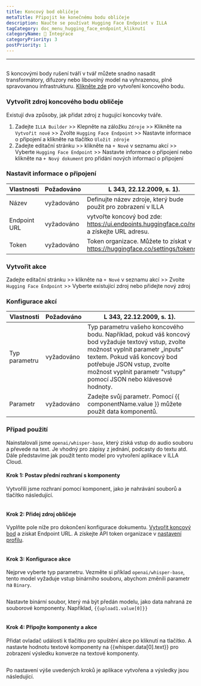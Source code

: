 ```yaml
---
title: Koncový bod obličeje
metaTitle: Připojit ke konečnému bodu obličeje
description: Naučte se používat Hugging Face Endpoint v ILLA
tagCategory: doc_menu_hugging_face_endpoint_kliknutí
categoryName: 🔨 Integrace
categoryPriority: 3
postPriority: 1
---
```


* * *

## <Heading hidden>Koncový bod obličeje</Heading>

S koncovými body rušení tváří v tvář můžete snadno nasadit transformátory, difuzory nebo libovolný model na vyhrazenou, plně spravovanou infrastrukturu. [Klikněte zde](https://ui.endpoints.huggingface.co/new) pro vytvoření koncového bodu. 

### Vytvořit zdroj koncového bodu obličeje

Existují dva způsoby, jak přidat zdroj z hugující koncovky tváře. 

1.  Zadejte `ILLA Builder` >> Klepněte na záložku `Zdroje` >> Klikněte na `Vytvořit nové` >> Zvolte `Hugging Face Endpoint` >> Nastavte informace o připojení a klikněte na tlačítko `Uložit zdroje`
2.  Zadejte editační stránku >> klikněte na `+ Nové` v seznamu akcí >> Vyberte `Hugging Face Endpoint` >> Nastavte informace o připojení nebo klikněte na `+ Nový dokument` pro přidání nových informací o připojení

### Nastavit informace o připojení

| Vlastnosti   | Požadováno | L 343, 22.12.2009, s. 1).                                                                 |
| ------------ | ---------- | ----------------------------------------------------------------------------------------- |
| Název        | vyžadováno | Definujte název zdroje, který bude použit pro zobrazení v ILLA                            |
| Endpoint URL | vyžadováno | vytvořte koncový bod zde: https://ui.endpoints.huggingface.co/new a získejte URL adresu.  |
| Token        | vyžadováno | Token organizace. Můžete to získat v https://huggingface.co/settings/tokens.              |

### Vytvořit akce

Zadejte editační stránku >> klikněte na `+ Nové` v seznamu akcí >> Zvolte `Hugging Face Endpoint` >> Vyberte existující zdroj nebo přidejte nový zdroj

### Konfigurace akcí

| Vlastnosti    | Požadováno | L 343, 22.12.2009, s. 1).                                                                                                                                                                                                                                               |
| ------------- | ---------- | ----------------------------------------------------------------------------------------------------------------------------------------------------------------------------------------------------------------------------------------------------------------------- |
| Typ parametru | vyžadováno | Typ parametru vašeho koncového bodu. Například, pokud váš koncový bod vyžaduje textový vstup, zvolte možnost vyplnit parametr „inputs“ textem. Pokud váš koncový bod potřebuje JSON vstup, zvolte možnost vyplnit parametr "vstupy" pomocí JSON nebo klávesové hodnoty. |
| Parametr      | vyžadováno | Zadejte svůj parametr. Pomocí {{ componentName.value }} můžete použít data komponentů.                                                                                                                                                                                  |

### Případ použití

Nainstalovali jsme `openai/whisper-base`, který získá vstup do audio souboru a převede na text. Je vhodný pro zápisy z jednání, podcasty do textu atd. Dále představíme jak použít tento model pro vytvoření aplikace v ILLA Cloud.

#### Krok 1: Postav přední rozhraní s komponenty

Vytvořili jsme rozhraní pomocí komponent, jako je nahrávání souborů a tlačítko následující.

<img src='https://cdn.illacloud.com/official-website/img/docs/connect/hf1.png' alt="" />

#### Krok 2: Přidej zdroj obličeje

Vyplňte pole níže pro dokončení konfigurace dokumentu. [Vytvořit koncový bod](https://ui.endpoints.huggingface.co/new) a získat Endpoint URL. A získejte API token organizace v [nastavení profilu](https://huggingface.co/settings/tokens). 

<img src='https://cdn.illacloud.com/official-website/img/docs/connect/hf2.png' alt="" />

#### Krok 3: Konfigurace akce

Nejprve vyberte typ parametru. Vezměte si příklad `openai/whisper-base`, tento model vyžaduje vstup binárního souboru, abychom změnili parametr na `Binary`.

<img src='https://cdn.illacloud.com/official-website/img/docs/connect/hf3.png' alt="" />

Nastavte binární soubor, který má být předán modelu, jako data nahraná ze souborové komponenty. Například, `{{upload1.value[0]}}`

<img src='https://cdn.illacloud.com/official-website/img/docs/connect/hf4.png' alt="" />

#### Krok 4: Připojte komponenty a akce

Přidat ovladač události k tlačítku pro spuštění akce po kliknutí na tlačítko. A nastavte hodnotu textové komponenty na {{whisper.data[0].text}} pro zobrazení výsledku konverze na textové komponenty. 

<img src='https://cdn.illacloud.com/official-website/img/docs/connect/hf5.png' alt="" />

Po nastavení výše uvedených kroků je aplikace vytvořena a výsledky jsou následující.

<img src='https://cdn.illacloud.com/official-website/img/docs/connect/hf6.gif' alt="" />

